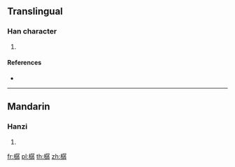 ==Translingual==

===Han character===
{{Han char|rn=75|rad=木|as=12|sn=16|four=47947|canj=DSND|ids=⿰木孱}}

# {{defn|Han|sort=木12}}

====References====
* {{Han ref|kx=0552.030|dkj=15499|hdz=21296.180|uh=6A3C|ud=27196|bh=E9D7|bd=59863}}

----

==Mandarin==

===Hanzi===
{{cmn-hanzi|pin=[[zhēn]] ([[zhen1]])|wg=chen<sup>1</sup>}}

# {{defn|lang=cmn|sort=木12}}

[[fr:樼]]
[[pl:樼]]
[[th:樼]]
[[zh:樼]]